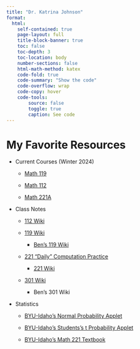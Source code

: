 ```yaml
---
title: "Dr. Katrina Johnson"
format:
  html:
    self-contained: true
    page-layout: full
    title-block-banner: true
    toc: false
    toc-depth: 3
    toc-location: body
    number-sections: false
    html-math-method: katex
    code-fold: true
    code-summary: "Show the code"
    code-overflow: wrap
    code-copy: hover
    code-tools:
        source: false
        toggle: true
        caption: See code
---
```


# My Favorite Resources

-   Current Courses (Winter 2024)

    -   [Math 119](https://byui.instructure.com/courses/271180)

    -   [Math 112](https://byui.instructure.com/courses/271146)

    -   [Math 221A](https://byui.instructure.com/courses/271338)

-   Class Notes

    -   [112 Wiki](https://byuimath.com/johnsonkat/all/112/index.php?n=Schedule.Schedule)

    -   [119 Wiki](https://byuimath.com/johnsonkat/all/119/index.php?n=Schedule.Schedule)

        -   [Ben's 119 Wiki](https://byuimath.com/bmw/all/119/index.php?n=Schedule.Schedule)

    -   [221 "Daily" Computation Practice](221BrainGains.html)

        -   [221 Wiki](https://byuimath.com/johnsonkat/all/221/index.php?n=Schedule.Schedule)

    -   [301 Wiki](https://byuimath.com/johnsonkat/all/301/index.php?n=Main.HomePage)

        -   Ben's 301 Wiki

-   Statistics

    -   [BYU-Idaho's Normal Probability Applet](https://byuimath.com/apps/normprob.html)

    -   [BYU-Idaho's Students's t Probability Applet](https://byuimath.com/apps/normprobwitht.html)

    -   [BYU-Idaho's Math 221 Textbook](https://byuistats.github.io/BYUI_M221_Book/)
